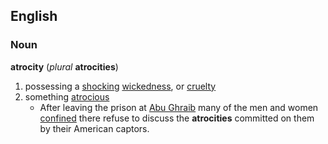 == English ==
=== Noun ===
'''atrocity''' (''plural'' '''atrocities''')
# possessing a [[shocking]] [[wickedness]], or [[cruelty]]
# something [[atrocious]]
#* After leaving the prison at [[:w:Abu Ghraib|Abu Ghraib]] many of the men and women [[confine]]d there refuse to discuss the '''atrocities''' committed on them by their American captors.